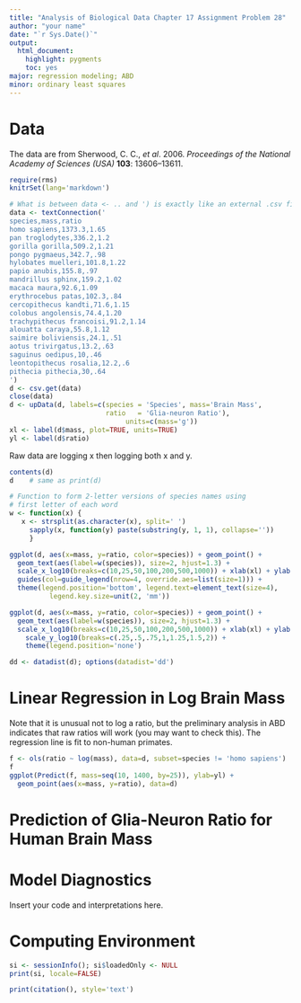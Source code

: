 ```yaml
---
title: "Analysis of Biological Data Chapter 17 Assignment Problem 28"
author: "your name"
date: "`r Sys.Date()`"
output:
  html_document:
    highlight: pygments
    toc: yes
major: regression modeling; ABD
minor: ordinary least squares
---
```


# Data
The data are from Sherwood, C. C., _et al_. 2006. _Proceedings of the National Academy of Sciences (USA)_ **103**: 13606–13611.
```r
require(rms)
knitrSet(lang='markdown')
```
```r
# What is between data <- .. and ') is exactly like an external .csv file
data <- textConnection('
species,mass,ratio
homo sapiens,1373.3,1.65
pan troglodytes,336.2,1.2
gorilla gorilla,509.2,1.21
pongo pygmaeus,342.7,.98
hylobates muelleri,101.8,1.22
papio anubis,155.8,.97
mandrillus sphinx,159.2,1.02
macaca maura,92.6,1.09
erythrocebus patas,102.3,.84
cercopithecus kandti,71.6,1.15
colobus angolensis,74.4,1.20
trachypithecus francoisi,91.2,1.14
alouatta caraya,55.8,1.12
saimire boliviensis,24.1,.51
aotus trivirgatus,13.2,.63
saguinus oedipus,10,.46
leontopithecus rosalia,12.2,.6
pithecia pithecia,30,.64
')
d <- csv.get(data)
close(data)
d <- upData(d, labels=c(species = 'Species', mass='Brain Mass',
                        ratio   = 'Glia-neuron Ratio'),
							 units=c(mass='g'))
xl <- label(d$mass, plot=TRUE, units=TRUE)
yl <- label(d$ratio)
```
Raw data are logging x then logging both x and y.
```r
contents(d)
d    # same as print(d)

# Function to form 2-letter versions of species names using
# first letter of each word
w <- function(x) {
   x <- strsplit(as.character(x), split=' ')
	 sapply(x, function(y) paste(substring(y, 1, 1), collapse=''))
	 }

ggplot(d, aes(x=mass, y=ratio, color=species)) + geom_point() +
  geom_text(aes(label=w(species)), size=2, hjust=1.3) + 
  scale_x_log10(breaks=c(10,25,50,100,200,500,1000)) + xlab(xl) + ylab(yl) +
  guides(col=guide_legend(nrow=4, override.aes=list(size=1))) +
  theme(legend.position='bottom', legend.text=element_text(size=4),
	      legend.key.size=unit(2, 'mm'))

ggplot(d, aes(x=mass, y=ratio, color=species)) + geom_point() +
  geom_text(aes(label=w(species)), size=2, hjust=1.3) + 
  scale_x_log10(breaks=c(10,25,50,100,200,500,1000)) + xlab(xl) + ylab(yl) +
	scale_y_log10(breaks=c(.25,.5,.75,1,1.25,1.5,2)) +
	theme(legend.position='none')

dd <- datadist(d); options(datadist='dd')
```

# Linear Regression in Log Brain Mass
Note that it is unusual not to log a ratio, but the preliminary analysis in ABD indicates that raw ratios will work (you may want to check this).  The regression line is fit to non-human primates.
```r
f <- ols(ratio ~ log(mass), data=d, subset=species != 'homo sapiens')
f
ggplot(Predict(f, mass=seq(10, 1400, by=25)), ylab=yl) +
  geom_point(aes(x=mass, y=ratio), data=d)
```

# Prediction of Glia-Neuron Ratio for Human Brain Mass

# Model Diagnostics
Insert your code and interpretations here.

# Computing Environment
```r
si <- sessionInfo(); si$loadedOnly <- NULL
print(si, locale=FALSE)
```
```r
print(citation(), style='text')
```
